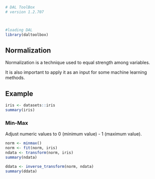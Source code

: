 ```r
# DAL ToolBox
# version 1.2.707



#loading DAL
library(daltoolbox) 
```

## Normalization

Normalization is a technique used to equal strength among variables. 

It is also important to apply it as an input for some machine learning methods. 

## Example

```r
iris <- datasets::iris  
summary(iris)
```

### Min-Max 
Adjust numeric values to 0 (minimum value) - 1 (maximum value).

```r
norm <- minmax()
norm <- fit(norm, iris)
ndata <- transform(norm, iris)
summary(ndata)
```

```r
ddata <- inverse_transform(norm, ndata)
summary(ddata)
```

